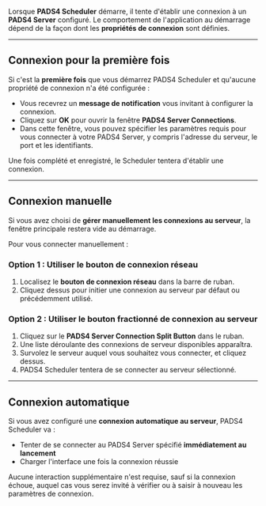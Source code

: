 Lorsque **PADS4 Scheduler** démarre, il tente d'établir une connexion à un **PADS4 Server** configuré. Le comportement de l'application au démarrage dépend de la façon dont les **propriétés de connexion** sont définies.

***

## Connexion pour la première fois

Si c'est la **première fois** que vous démarrez PADS4 Scheduler et qu'aucune propriété de connexion n'a été configurée :

* Vous recevrez un **message de notification** vous invitant à configurer la connexion.
* Cliquez sur **OK** pour ouvrir la fenêtre **PADS4 Server Connections**.
* Dans cette fenêtre, vous pouvez spécifier les paramètres requis pour vous connecter à votre PADS4 Server, y compris l'adresse du serveur, le port et les identifiants.

Une fois complété et enregistré, le Scheduler tentera d'établir une connexion.

***

## Connexion manuelle

Si vous avez choisi de **gérer manuellement les connexions au serveur**, la fenêtre principale restera vide au démarrage.

Pour vous connecter manuellement :

### Option 1 : Utiliser le bouton de connexion réseau

1. Localisez le **bouton de connexion réseau** dans la barre de ruban.
2. Cliquez dessus pour initier une connexion au serveur par défaut ou précédemment utilisé.

### Option 2 : Utiliser le bouton fractionné de connexion au serveur

1. Cliquez sur le **PADS4 Server Connection Split Button** dans le ruban.
2. Une liste déroulante des connexions de serveur disponibles apparaîtra.
3. Survolez le serveur auquel vous souhaitez vous connecter, et cliquez dessus.
4. PADS4 Scheduler tentera de se connecter au serveur sélectionné.

***

## Connexion automatique

Si vous avez configuré une **connexion automatique au serveur**, PADS4 Scheduler va :

* Tenter de se connecter au PADS4 Server spécifié **immédiatement au lancement**
* Charger l'interface une fois la connexion réussie

Aucune interaction supplémentaire n'est requise, sauf si la connexion échoue, auquel cas vous serez invité à vérifier ou à saisir à nouveau les paramètres de connexion.

